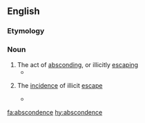 ==English==

===Etymology===

{{suffix|abscond|ence}}

===Noun===
{{en-noun}}

# The act of [[abscond]]ing, or illicitly [[escape|escaping]]
#*{{quote-journal|author=Henry R. Rollin|journal=Journal of Medical Ethics|doi=10.1136/jme.2.4.157|title=The care of the mentally abnormal offender and the protection of the public|year=1976
|passage=Security as a result became a thing of the past, and as a corollary, '''abscondences''' rose dramatically. }}
# {{uncountable}} The [[incidence]] of illicit [[escape]]
#*{{quote-book|year=1998|title=Compulsory treatment for alcohol use disorders|page=315|url=http://books.google.com/books?id=4OhrAAAAMAAJ
|passage=The staff feared that earlier transfer to unlocked units would increase the '''abscondence'''.}}


[[fa:abscondence]]
[[hy:abscondence]]